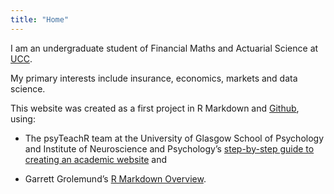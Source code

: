 ```yaml
---
title: "Home"
---
```


I am an undergraduate student of Financial Maths and Actuarial Science at 
[UCC](https://www.ucc.ie/en/).

My primary interests include insurance, economics, markets and data science.

This website was created as a first project in R Markdown and [Github](https://github.com/pomahony250), using:

* The psyTeachR team at the University of Glasgow School of Psychology and Institute of Neuroscience and Psychology's [step-by-step guide to creating an academic website](https://gupsych.github.io/acadweb/setup.html) and 

* Garrett Grolemund's [R Markdown Overview](https://garrettgman.github.io/rmarkdown/rmarkdown_websites.html#overview).

